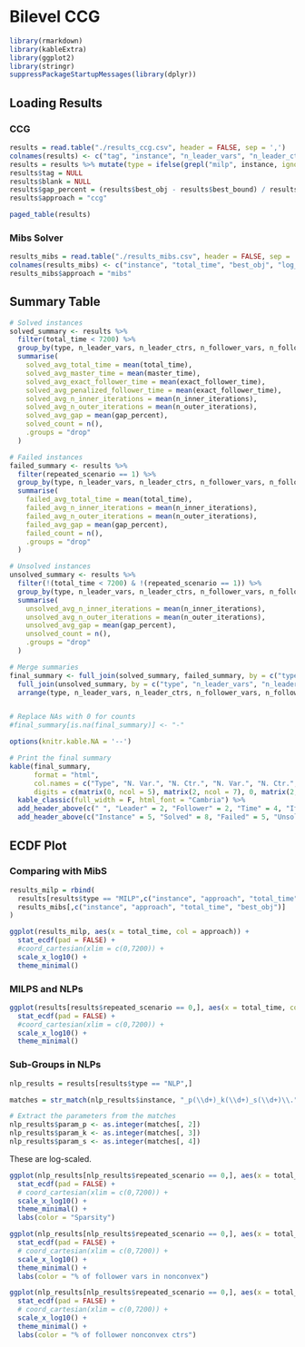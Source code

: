 # Bilevel CCG




```r
library(rmarkdown)
library(kableExtra)
library(ggplot2)
library(stringr)
suppressPackageStartupMessages(library(dplyr))
```

## Loading Results

### CCG

```r
results = read.table("./results_ccg.csv", header = FALSE, sep = ',')
colnames(results) <- c("tag", "instance", "n_leader_vars", "n_leader_ctrs", "n_follower_vars", "n_follower_ctrs", "n_uncertainty_vars", "n_uncertainty_ctrs", "n_second_stage_vars", "n_second_stage_ctrs", "total_time", "master_time", "exact_follower_time", "penalized_follower_time", "best_bound", "best_obj", "n_inner_iterations", "n_outer_iterations", "repeated_scenario", "feasible_found", "blank")
results = results %>% mutate(type = ifelse(grepl("milp", instance, ignore.case = TRUE), "MILP", "NLP"))
results$tag = NULL
results$blank = NULL
results$gap_percent = (results$best_obj - results$best_bound) / results$best_obj * 100
results$approach = "ccg"
```

```r
paged_table(results)
```

### Mibs Solver 

```r
results_mibs = read.table("./results_mibs.csv", header = FALSE, sep = ',')
colnames(results_mibs) <- c("instance", "total_time", "best_obj", "log_file")
results_mibs$approach = "mibs"
```

## Summary Table

```r
# Solved instances
solved_summary <- results %>%
  filter(total_time < 7200) %>%
  group_by(type, n_leader_vars, n_leader_ctrs, n_follower_vars, n_follower_ctrs) %>%
  summarise(
    solved_avg_total_time = mean(total_time),
    solved_avg_master_time = mean(master_time),
    solved_avg_exact_follower_time = mean(exact_follower_time),
    solved_avg_penalized_follower_time = mean(exact_follower_time),
    solved_avg_n_inner_iterations = mean(n_inner_iterations),
    solved_avg_n_outer_iterations = mean(n_outer_iterations),
    solved_avg_gap = mean(gap_percent),
    solved_count = n(),
    .groups = "drop"
  )

# Failed instances
failed_summary <- results %>%
  filter(repeated_scenario == 1) %>%
  group_by(type, n_leader_vars, n_leader_ctrs, n_follower_vars, n_follower_ctrs) %>%
  summarise(
    failed_avg_total_time = mean(total_time),
    failed_avg_n_inner_iterations = mean(n_inner_iterations),
    failed_avg_n_outer_iterations = mean(n_outer_iterations),
    failed_avg_gap = mean(gap_percent),
    failed_count = n(),
    .groups = "drop"
  )

# Unsolved instances
unsolved_summary <- results %>%
  filter(!(total_time < 7200) & !(repeated_scenario == 1)) %>%
  group_by(type, n_leader_vars, n_leader_ctrs, n_follower_vars, n_follower_ctrs) %>%
  summarise(
    unsolved_avg_n_inner_iterations = mean(n_inner_iterations),
    unsolved_avg_n_outer_iterations = mean(n_outer_iterations),
    unsolved_avg_gap = mean(gap_percent),
    unsolved_count = n(),
    .groups = "drop"
  )

# Merge summaries
final_summary <- full_join(solved_summary, failed_summary, by = c("type", "n_leader_vars", "n_leader_ctrs", "n_follower_vars", "n_follower_ctrs")) %>%
  full_join(unsolved_summary, by = c("type", "n_leader_vars", "n_leader_ctrs", "n_follower_vars", "n_follower_ctrs")) %>%
  arrange(type, n_leader_vars, n_leader_ctrs, n_follower_vars, n_follower_ctrs)


# Replace NAs with 0 for counts
#final_summary[is.na(final_summary)] <- "-"

options(knitr.kable.NA = '--')

# Print the final summary
kable(final_summary, 
      format = "html",
      col.names = c("Type", "N. Var.", "N. Ctr.", "N. Var.", "N. Ctr.", "Total", "Master", "Exact F.", "Penalized F.", "Inner", "Outer", "Gap (%)", "Count", "Total", "Inner", "Outer", "Gap (%)", "Count", "Inner", "Outer", "Gap (%)", "Count"),
      digits = c(matrix(0, ncol = 5), matrix(2, ncol = 7), 0, matrix(2, ncol = 4), 0, matrix(2, ncol = 3), 0)) %>%
  kable_classic(full_width = F, html_font = "Cambria") %>%
  add_header_above(c(" ", "Leader" = 2, "Follower" = 2, "Time" = 4, "Iterations" = 2, " " = 2, "Time", "Iterations" = 2, " " = 2, "Iterations" = 2, " " = 2)) %>%
  add_header_above(c("Instance" = 5, "Solved" = 8, "Failed" = 5, "Unsolved" = 4))

```

## ECDF Plot

### Comparing with MibS 

```r
results_milp = rbind(
  results[results$type == "MILP",c("instance", "approach", "total_time", "best_obj")],
  results_mibs[,c("instance", "approach", "total_time", "best_obj")]
)
```

```r
ggplot(results_milp, aes(x = total_time, col = approach)) + 
  stat_ecdf(pad = FALSE) +
  #coord_cartesian(xlim = c(0,7200)) +
  scale_x_log10() +
  theme_minimal()
```

### MILPS and NLPs

```r
ggplot(results[results$repeated_scenario == 0,], aes(x = total_time, col = type)) + 
  stat_ecdf(pad = FALSE) +
  #coord_cartesian(xlim = c(0,7200)) +
  scale_x_log10() +
  theme_minimal()
```

### Sub-Groups in NLPs

```r
nlp_results = results[results$type == "NLP",]

matches = str_match(nlp_results$instance, "_p(\\d+)_k(\\d+)_s(\\d+)\\.")

# Extract the parameters from the matches
nlp_results$param_p <- as.integer(matches[, 2])
nlp_results$param_k <- as.integer(matches[, 3])
nlp_results$param_s <- as.integer(matches[, 4])
```

These are log-scaled.

```r
ggplot(nlp_results[nlp_results$repeated_scenario == 0,], aes(x = total_time, col = paste0(param_s, " %"))) + 
  stat_ecdf(pad = FALSE) +
  # coord_cartesian(xlim = c(0,7200)) +
  scale_x_log10() +
  theme_minimal() +
  labs(color = "Sparsity")
```
```r
ggplot(nlp_results[nlp_results$repeated_scenario == 0,], aes(x = total_time, col = paste0(param_p, " %"))) + 
  stat_ecdf(pad = FALSE) +
  # coord_cartesian(xlim = c(0,7200)) +
  scale_x_log10() +
  theme_minimal() +
  labs(color = "% of follower vars in nonconvex")
```

```r
ggplot(nlp_results[nlp_results$repeated_scenario == 0,], aes(x = total_time, col = paste0(param_k, " %"))) + 
  stat_ecdf(pad = FALSE) +
  # coord_cartesian(xlim = c(0,7200)) +
  scale_x_log10() +
  theme_minimal() +
  labs(color = "% of follower nonconvex ctrs")
```

